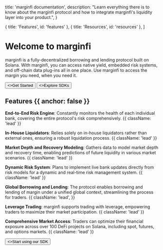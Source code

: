 
  title: 'marginfi documentation',
  description:
    "Learn everything there is to know about the marginfi protocol and how to integrate marginfi's liquidity layer into your product.",
}

  { title: 'Features', id: 'features' },
  { title: 'Resources', id: 'resources' },
]

<HeroPattern />

# Welcome to marginfi

marginfi is a fully-decentralized borrowing and lending protocol built on Solana. With marginfi, you can access native yield, embedded risk systems, and off-chain data plug-ins all in one place. Use marginfi to access the margin you need, when you need it.

<div className="not-prose mb-16 mt-6 flex gap-3">
  <Button href="/introduction" arrow="right">
    <>Get Started</>
  </Button>
  <Button href="/sdks" variant="outline">
    <>Explore SDKs</>
  </Button>
</div>

## Features {{ anchor: false }}

<b>End-to-End Risk Engine</b>: Constantly monitors the health of each individual bank, covering the entire protocol's risk comprehensively. {{ className: 'lead' }}

<b>In-House Liquidators</b>: Relies solely on in-house liquidators rather than external ones, ensuring a robust liquidation process. {{ className: 'lead' }}

<b>Market Depth and Recovery Modeling</b>: Gathers data to model market depth and recovery time, enabling predictions of future liquidity in various market scenarios. {{ className: 'lead' }}

<b>Dynamic Risk System</b>: Plans to implement live bank updates directly from risk models for a dynamic and real-time risk management system. {{ className: 'lead' }}

<b>Global Borrowing and Lending</b>: The protocol enables borrowing and lending
of margin under a unified global context, streamlining the process for traders. {{
  className: 'lead',
}}

<b>Leverage Trading</b>: marginfi supports trading with leverage, empowering
traders to maximize their market participation. {{ className: 'lead' }}

<b>Comprehensive Market Access</b>: Traders can optimize their financial
exposure across over 100 DeFi projects on Solana, including spot, futures, and
options markets. {{ className: 'lead' }}

<div className="not-prose">
  <Button href="/sdks" variant="text" arrow="right">
    <>Start using our SDK</>
  </Button>
</div>

<Guides />

<Resources />
